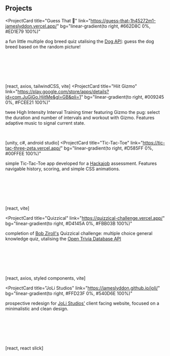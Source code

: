 ## Projects

<ProjectCard
  title="Guess That 🐶"
  link="https://guess-that-1h45272m1-jameslyddon.vercel.app/"
  bg="linear-gradient(to right, #662D8C 0%, #ED1E79 100%)"
>
  a fun little multiple dog breed quiz utalising the [Dog API](https://dog.ceo/dog-api/): guess the dog breed based on the random picture!

&nbsp;

&nbsp;

&nbsp;

  [react, axios, tailwindCSS, vite]
</ProjectCard>
<ProjectCard
  title="Hiit Gizmo"
  link="https://play.google.com/store/apps/details?id=com.JuGiGo.HiitMe&gl=GB&pli=1"
  bg="linear-gradient(to right, #009245 0%, #FCEE21 100%)"
>
  twee High Intensity Interval Training timer featuring Gizmo the pug: select the duration and number of intervals and workout with Gizmo. Features adaptive music to signal current state.
  
&nbsp;

  [unity, c#, android studio]
</ProjectCard>
<ProjectCard
  title="Tic-Tac-Toe"
  link="https://tic-tac-three-zeta.vercel.app/"
  bg="linear-gradient(to right, #D585FF 0%, #00FFEE 100%)"
>
  simple Tic-Tac-Toe app developed for a [Hackajob](https://hackajob.com/talent) assessment. Features navigable history, scoring, and simple CSS animations.

  
&nbsp;

&nbsp;

&nbsp;

  [react, vite]
</ProjectCard>

<ProjectCard
  title="Quizzical"
  link="https://quizzical-challenge.vercel.app/"
  bg="linear-gradient(to right, #D4145A 0%, #FBB03B 100%)"
>
  completion of [Bob Ziroll's](https://twitter.com/bobziroll) Quizzical challenge: multiple choice general knowledge quiz, utalising the [Open Trivia Database API](https://opentdb.com/api_config.php)

&nbsp;

&nbsp;

&nbsp;

[react, axios, styled components, vite]

</ProjectCard>

<ProjectCard
  title="JoLi Studios"
  link="https://jameslyddon.github.io/joli/"
  bg="linear-gradient(to right, #FFD23F 0%, #540D6E 100%)"
>
  prospective redesign for [JoLi Studios'](https://www.jolistudios.co.uk/) client facing website, focused on a minimalistic and clean design.

  &nbsp;

&nbsp;

&nbsp;

[react, react slick]
</ProjectCard>
